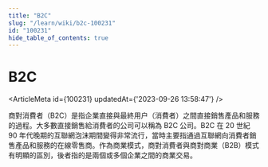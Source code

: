 ```yaml
---
title: "B2C"
slug: "/learn/wiki/b2c-100231"
id: "100231"
hide_table_of_contents: true
---
```



# B2C

<ArticleMeta id={100231} updatedAt={'2023-09-26 13:58:47'} />
<div className='border-solid border-b border-t-0 my-4 border-[var(--ifm-color-gray-300)]' />

商對消費者（B2C）是指企業直接與最終用户（消費者）之間直接銷售產品和服務的過程。大多數直接銷售給消費者的公司可以稱為 B2C 公司。B2C 在 20 世紀 90 年代晚期的互聯網泡沫期間變得非常流行，當時主要指通過互聯網向消費者銷售產品和服務的在線零售商。作為商業模式，商對消費者與商對商業（B2B）模式有明顯的區別，後者指的是兩個或多個企業之間的商業交易。

